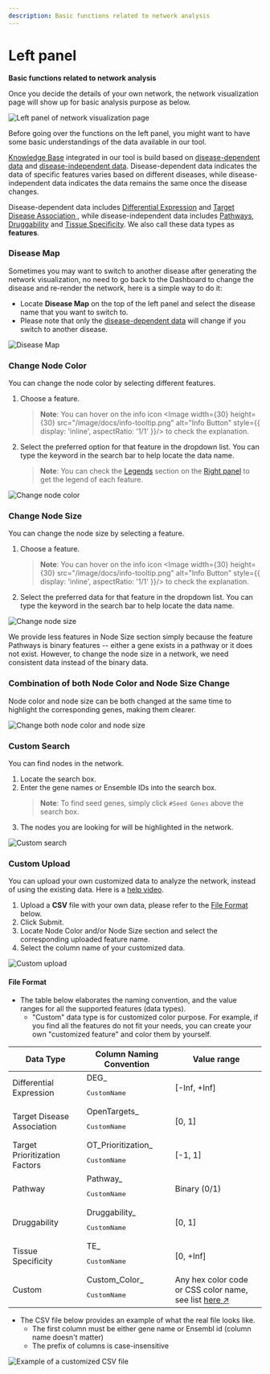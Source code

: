 ```yaml
---
description: Basic functions related to network analysis
---
```


# Left panel

**Basic functions related to network analysis**

Once you decide the details of your own network, the network visualization page will show up for basic analysis purpose as below.

![Left panel of network visualization page](../../public/image/docs/left-panel.png)

Before going over the functions on the left panel, you might want to have some basic understandings of the data available in our tool.

[Knowledge Base](../knowledge-base.mdx) integrated in our tool is build based on [disease-dependent data](../knowledge-base.mdx#disease-dependent-data) and [disease-independent data](../knowledge-base.mdx#disease-independent-data). Disease-dependent data indicates the data of specific features varies based on different diseases, while disease-independent data indicates the data remains the same once the disease changes.

Disease-dependent data includes [Differential Expression](../knowledge-base/differential-expression.mdx) and [Target Disease Association ](../knowledge-base/target-disease-association.mdx), while disease-independent data includes [Pathways](../knowledge-base/pathways.mdx), [Druggability](../knowledge-base/druggability.mdx) and [Tissue Specificity](../knowledge-base/tissue-specificity.mdx). We also call these data types as **features**.

### Disease Map

Sometimes you may want to switch to another disease after generating the network visualization, no need to go back to the Dashboard to change the disease and re-render the network, here is a simple way to do it:

* Locate **Disease Map** on the top of the left panel and select the disease name that you want to switch to.
* Please note that only the [disease-dependent data](../knowledge-base/disease-dependent-data.mdx) will change if you switch to another disease.

![Disease Map](../../public/image/docs/disease-map.png)

### Change Node Color

You can change the node color by selecting different features.

1. Choose a feature.
   > **Note**: You can hover on the info icon <Image width={30} height={30} src="/image/docs/info-tooltip.png" alt="Info Button" style={{ display: 'inline', aspectRatio: '1/1' }}/> to check the explanation.
2. Select the preferred option for that feature in the dropdown list. You can type the keyword in the search bar to help locate the data name.
   > **Note**: You can check the [Legends](right-panel.mdx#legends) section on the [Right panel](right-panel.mdx) to get the legend of each feature.

![Change node color](../../public/image/docs/change-node-color-property.png)

### Change Node Size

You can change the node size by selecting a feature.

1. Choose a feature.
   > **Note**: You can hover on the info icon <Image width={30} height={30} src="/image/docs/info-tooltip.png" alt="Info Button" style={{ display: 'inline', aspectRatio: '1/1' }}/> to check the explanation.
2. Select the preferred data for that feature in the dropdown list. You can type the keyword in the search bar to help locate the data name.

![Change node size](../../public/image/docs/change-node-size-property.png)

We provide less features in Node Size section simply because the feature Pathways is binary features -- either a gene exists in a pathway or it does not exist. However, to change the node size in a network, we need consistent data instead of the binary data.

### Combination of both Node Color and Node Size Change

Node color and node size can be both changed at the same time to highlight the corresponding genes, making them clearer.

![Change both node color and node size](../../public/image/docs/change-both-color-and-size.png)

### Custom Search

You can find nodes in the network.

1. Locate the search box.
2. Enter the gene names or Ensemble IDs into the search box.
   > **Note**: To find seed genes, simply click `#Seed Genes` above the search box.
3. The nodes you are looking for will be highlighted in the network.

![Custom search](../../public/image/docs/custom-search.png)

### Custom Upload

You can upload your own customized data to analyze the network, instead of using the existing data. Here is a [help video](../use-cases-and-short-help-videos.mdx#custom-upload).

1. Upload a **CSV** file with your own data, please refer to the [File Format](left-panel.mdx#file-format) below.
2. Click Submit.
3. Locate Node Color and/or Node Size section and select the corresponding uploaded feature name.
4. Select the column name of your customized data.

![Custom upload](../../public/image/docs/custom-upload.png)

#### File Format
* The table below elaborates the naming convention, and the value ranges for all the supported features (data types).
  * "Custom" data type is for customized color purpose. For example, if you find all the features do not fit your needs, you can create your own "customized feature" and color them by yourself.

| Data Type | Column Naming Convention | Value range |
| --- | --- | --- |
| Differential Expression | DEG_<pre className="inline text-red-500">CustomName</pre> | [-Inf, +Inf] |
| Target Disease Association | OpenTargets_<pre className="inline text-red-500">CustomName</pre> | [0, 1] |
| Target Prioritization Factors | OT_Prioritization_<pre className="inline text-red-500">CustomName</pre> | [-1, 1] |
| Pathway | Pathway_<pre className="inline text-red-500">CustomName</pre> | Binary (0/1) |
| Druggability | Druggability_<pre className="inline text-red-500">CustomName</pre> | [0, 1] |
| Tissue Specificity | TE_<pre className="inline text-red-500">CustomName</pre> | [0, +Inf] |
| Custom | Custom_Color_<pre className="inline text-red-500">CustomName</pre> | Any hex color code or CSS color name, see list [here ↗](https://www.w3schools.com/colors/colors_names.asp) |

* The CSV file below provides an example of what the real file looks like.
  * The first column must be either gene name or Ensembl id (column name doesn't matter)
  * The prefix of columns is case-insensitive

![Example of a customized CSV file](../../public/image/docs/custom-upload-csv-example.png)
